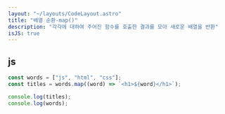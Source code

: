 ```yaml
---
layout: "~/layouts/CodeLayout.astro"
title: "배열 순환-map()"
description: "각각에 대하여 주어진 함수를 호출한 결과를 모아 새로운 배열을 반환"
isJS: true
---
```


## js

```js
const words = ["js", "html", "css"];
const titles = words.map((word) => `<h1>${word}</h1>`);

console.log(titles);
console.log(words);
```
